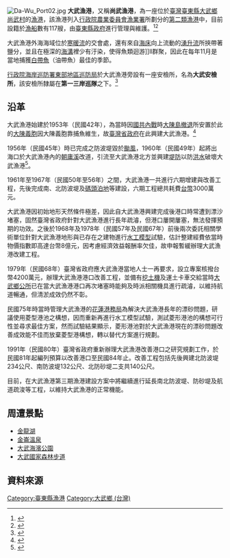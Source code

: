 {{Infobox Port
| name = 大武漁港<br><small>Dawu Fishing Port<br>（尚武漁港）
| image =File:Da-Wu Port01.jpg
| imagesize = 300px
| caption = 尚武漁港內港
| country = {{ROC-TW}}
| location = [[台東縣|台東縣]][[大武鄉_(臺灣)|大武鄉]]
| coordinates = {{coord|22|20|21.5|N|120|53|38.0|E|display=title,inline|religion:TW}}
| opened = 1953年（民國42年）
| operated = [[台東區漁會|台東區漁會]]
| owner = [[臺東縣政府|臺東縣政府]]
| type = [[台灣漁港列表#法令依據|第二類漁港]]
| sizewater =
| sizeland = 
| size =
| berths =
| wharfs = 
| piers =
| employees =
| leadershiptitle =
| leader =
| blankdetailstitle1 =
| blankdetails1 =
| blankdetailstitle2 =
| blankdetails2 =
| blankdetailstitle3 =
| blankdetails3 =
| arrivals =117
| cargotonnage =
| containervolume =
| cargovalue =
| passengertraffic =
| revenue =
| profit =
| blankstatstitle1 =
| blankstats1 =
| blankstatstitle2 =
| blankstats2 =
| blankstatstitle3 =
| blankstats3 =
| website =  [http://tour.taitung.gov.tw/zh-tw/Travel/ScenicSpot/349/%E5%A4%A7%E6%AD%A6%E6%BC%81%E6%B8%AF 大武漁港]
}}
[[File:Da-Wu_Port02.jpg|thumb]]
'''大武漁港'''，又稱'''尚武漁港'''，為一座位於[[臺灣|臺灣]][[臺東縣|臺東縣]][[大武鄉_(臺灣)|大武鄉]][[尚武村_(臺東縣)|尚武村]]的[[漁港|漁港]]，該漁港列入[[行政院農業委員會漁業署|行政院農業委員會漁業署]]所劃分的[[第二類漁港|第二類漁港]]中，目前設籍於[[漁船|漁船]]數有117艘，由[[臺東縣政府|臺東縣政府]]進行管理與維護。<ref>{{cite web |url=http://web.pts.org.tw/php/news/abori/view_abori.php?HTENO=386&HBENO=491&DETAIL=1&TB=ABORI_SUBJECTNEWS |title=公視新聞網 原住民新聞雜誌 沙淤大武 |accessdate=2015-02-20 |archive-date=2015-02-21 |archive-url=https://web.archive.org/web/20150221155430/http://web.pts.org.tw/php/news/abori/view_abori.php?HTENO=386&HBENO=491&DETAIL=1&TB=ABORI_SUBJECTNEWS |dead-url=no }}</ref><ref>{{cite web |url=http://tour.taitung.gov.tw/zh-tw/Travel/ScenicSpot/349/%E5%A4%A7%E6%AD%A6%E6%BC%81%E6%B8%AF |title=台東縣政府 台東觀光網 大武漁港 |accessdate=2015-02-20 |archive-url=https://web.archive.org/web/20150219094657/http://tour.taitung.gov.tw/zh-tw/Travel/ScenicSpot/349/%E5%A4%A7%E6%AD%A6%E6%BC%81%E6%B8%AF |archive-date=2015-02-19 |dead-url=yes }}</ref>

大武漁港外海海域位於[[寒洋流|寒]][[暖洋流|暖流]]的交會處，還有來自[[海床|海床]]向上流動的[[湧升流|湧升流]]所挾帶著鹽分，並且在極深的[[海溝|海溝]]裡少有汙染，使得魚類迴游]]ll群聚，因此在每年11月是當地捕獲[[白帶魚|白帶魚]]（油帶魚）最佳的季節。

[[行政院海岸巡防署海岸巡防總局東部地區巡防局|行政院海岸巡防署東部地區巡防局]]於大武漁港旁設有一座安檢所，名為'''大武安檢所'''，該安檢所隸屬在'''第一三岸巡隊'''之下。<ref>{{cite web |url=http://www.cga.gov.tw/GipOpen/wSite/ct?xItem=48048&ctNode=6204&mp=9995 |title=行政院海岸巡防署東部地區巡防局 大武安檢所 |accessdate=2015-02-20 |archive-date=2015-02-21 |archive-url=https://web.archive.org/web/20150221165444/http://www.cga.gov.tw/GipOpen/wSite/ct?xItem=48048&ctNode=6204&mp=9995 |dead-url=no }}</ref>

== 沿革 ==
大武漁港始建於1953年（民國42年），為當時因[[國共內戰|國共內戰]]時[[大陳島撤退|大陳島撤退]]所安置於此的[[大陳義胞|大陳義胞]]因大陳義胞靠捕魚維生，故[[臺灣省政府|臺灣省政府]]在此興建大武漁港。<ref>{{cite web |url=http://www.railway.gov.tw/Hualien-Transportation/cp.aspx?sn=11756 |title=台灣鐵路局 花蓮運務段 古莊站 周遭景點介紹 |accessdate=2015-02-20 |archive-url=https://web.archive.org/web/20160305004319/http://www.railway.gov.tw/Hualien-Transportation/cp.aspx?sn=11756 |archive-date=2016-03-05 |dead-url=yes }}</ref>

1956年（民國45年）時已完成之防波堤毀於[[颱風|颱風]]，1960年（民國49年）起將出海口於大武漁港內的[[朝庸溪|朝庸溪]]改道，引流至大武漁港北方並興建[[堤防|堤防]]以防[[洪水|洪水]]破壞大武漁港<ref name="台灣漁業聯合網 大武漁港">{{cite web |url=http://www.twefish.com.tw/modules/tadnews/index.php?nsn=1950 |title=台灣漁業聯合網 大武漁港 |accessdate=2015-02-20 }}{{dead link|date=2017年12月 |bot=InternetArchiveBot |fix-attempted=yes }}</ref>。

1961年至1967年（民國50年至56年）之間，大武漁港一共進行六期增建與改善工程，先後完成南、北防波堤及[[碼頭|碼頭]][[泊地|泊地]]等建設，六期工程總共耗費[[台幣|台幣]]3000萬元。

大武漁港因初始地形天然條件極差，因此自大武漁港興建完成後港口時常遭到漂沙堵塞，固然臺灣省政府針對大武漁港進行長年疏濬，但港口屢開屢塞，無法發揮預期的功效。之後於1968年及1978年（民國57年及民國67年）前後兩次委託相關學術單位針對大武漁港地形與已存在之建物進行[[水工模型|水工模型]]試驗，估計整建經費依當時物價指數即高達台幣8億元，因考慮經濟效益報酬率欠佳，故申報暫緩辦理大武漁港改建工程。

1979年（民國68年）臺灣省政府應大武漁港當地人士一再要求，設立專案核撥台幣4200萬元，辦理大武漁港港口改善工程，並備有[[挖土機|挖土機]]及運土卡車交給當時[[大武鄉_(臺灣)|大武]][[鄉公所|鄉公所]]已在當大武漁港港口再次堵塞時能夠及時派相關機具進行疏濬，以維持航道暢通，但清淤成效仍然不彰。

民國75年時當時管理大武漁港的[[花蓮港務局|花蓮港務局]]為解決大武漁港長年的漂砂問題，研議使用菱型港池之構想，因而重新再進行水工模型試驗，測試菱形港池的構想可行性並尋求最佳方案，然而試驗結果顯示，菱形港池對於大武漁港現在的漂砂問題改善成效能不佳而放棄菱型港構想，轉以替代方案進行規劃。

1991年（民國80年）臺灣省政府重新辦理大武漁港改善港口之研究規劃工作，於民國81年起編列預算以改善港口至民國84年止。改善工程包括先後興建北防波堤234公尺、南防波堤132公尺、北防砂堤二支共140公尺。

目前，在大武漁港第三期漁港建設方案中將繼續進行延長南北防波堤、防砂堤及航道疏浚等工程，以維持大武漁港的正常機能。

== 周遭景點 ==
* [[金龍湖_(台東縣)|金龍湖]]
* [[金崙溫泉|金崙溫泉]]
* [[大武海濱公園|大武海濱公園]]
* [[大武國家森林步道|大武國家森林步道]]

== 資料來源 ==
{{Reflist}}

{{commons category|Dawu Fishing Port}}

{{臺東縣漁港}}
{{台灣漁港}}

[[Category:臺東縣漁港|Category:臺東縣漁港]]
[[Category:大武鄉_(台灣)|Category:大武鄉 (台灣)]]